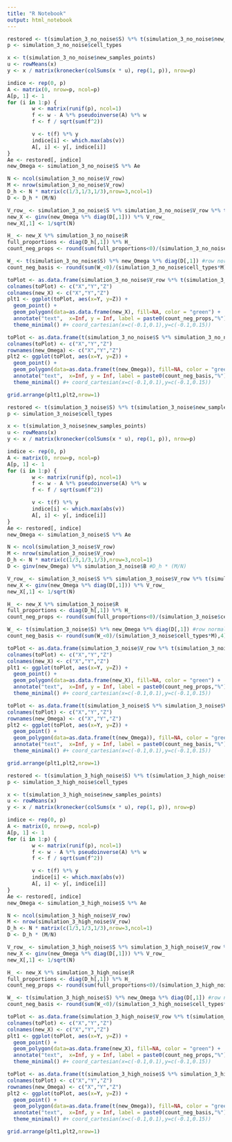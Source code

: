 ```yaml
---
title: "R Notebook"
output: html_notebook
---
```


```r
restored <- t(simulation_3_no_noise$S) %*% t(simulation_3_no_noise$new_samples_points)
p <- simulation_3_no_noise$cell_types

x <- t(simulation_3_no_noise$new_samples_points)
u <- rowMeans(x)
y <- x / matrix(kronecker(colSums(x * u), rep(1, p)), nrow=p)

indice <- rep(0, p)
A <- matrix(0, nrow=p, ncol=p)
A[p, 1] <- 1
for (i in 1:p) {
        w <- matrix(runif(p), ncol=1)
        f <- w - A %*% pseudoinverse(A) %*% w
        f <- f / sqrt(sum(f^2))

        v <- t(f) %*% y
        indice[i] <- which.max(abs(v))
        A[, i] <- y[, indice[i]]
}
Ae <- restored[, indice]
new_Omega <- simulation_3_no_noise$S %*% Ae
```

```r
N <- ncol(simulation_3_no_noise$V_row)
M <- nrow(simulation_3_no_noise$V_row)
D_h <- N * matrix(c(1/3,1/3,1/3),nrow=3,ncol=1)
D <- D_h * (M/N)

V_row_ <- simulation_3_no_noise$S %*% simulation_3_no_noise$V_row %*% t(simulation_3_no_noise$R)
new_X <- ginv(new_Omega %*% diag(D[,1])) %*% V_row_
new_X[,1] <- 1/sqrt(N)
```

```r
H_ <- new_X %*% simulation_3_no_noise$R
full_proportions <- diag(D_h[,1]) %*% H_
count_neg_props <- round(sum(full_proportions<0)/(simulation_3_no_noise$cell_types*N),4)*100

W_ <- t(simulation_3_no_noise$S) %*% new_Omega %*% diag(D[,1]) #row normalized
count_neg_basis <- round(sum(W_<0)/(simulation_3_no_noise$cell_types*M),4)*100
```

```r
toPlot <- as.data.frame(simulation_3_no_noise$V_row %*% t(simulation_3_no_noise$R))
colnames(toPlot) <- c("X","Y","Z")
colnames(new_X) <- c("X","Y","Z")
plt1 <- ggplot(toPlot, aes(x=Y, y=Z)) +
  geom_point() + 
  geom_polygon(data=as.data.frame(new_X), fill=NA, color = "green") +
  annotate("text",  x=Inf, y = Inf, label = paste0(count_neg_props,"%"), vjust=1, hjust=1) +
  theme_minimal() #+ coord_cartesian(x=c(-0.1,0.1),y=c(-0.1,0.15))
```

```r
toPlot <- as.data.frame(t(simulation_3_no_noise$S %*% simulation_3_no_noise$V_column))
colnames(toPlot) <- c("X","Y","Z")
rownames(new_Omega) <- c("X","Y","Z")
plt2 <- ggplot(toPlot, aes(x=Y, y=Z)) +
  geom_point() + 
  geom_polygon(data=as.data.frame(t(new_Omega)), fill=NA, color = "green") +
  annotate("text",  x=Inf, y = Inf, label = paste0(count_neg_basis,"%"), vjust=1, hjust=1) +
  theme_minimal() #+ coord_cartesian(x=c(-0.1,0.1),y=c(-0.1,0.15))
```

```r
grid.arrange(plt1,plt2,nrow=1)
```

```r
restored <- t(simulation_3_noise$S) %*% t(simulation_3_noise$new_samples_points)
p <- simulation_3_noise$cell_types

x <- t(simulation_3_noise$new_samples_points)
u <- rowMeans(x)
y <- x / matrix(kronecker(colSums(x * u), rep(1, p)), nrow=p)

indice <- rep(0, p)
A <- matrix(0, nrow=p, ncol=p)
A[p, 1] <- 1
for (i in 1:p) {
        w <- matrix(runif(p), ncol=1)
        f <- w - A %*% pseudoinverse(A) %*% w
        f <- f / sqrt(sum(f^2))

        v <- t(f) %*% y
        indice[i] <- which.max(abs(v))
        A[, i] <- y[, indice[i]]
}
Ae <- restored[, indice]
new_Omega <- simulation_3_noise$S %*% Ae
```

```r
N <- ncol(simulation_3_noise$V_row)
M <- nrow(simulation_3_noise$V_row)
D_h <- N * matrix(c(1/3,1/3,1/3),nrow=3,ncol=1)
D <- ginv(new_Omega) %*% simulation_3_noise$B #D_h * (M/N)

V_row_ <- simulation_3_noise$S %*% simulation_3_noise$V_row %*% t(simulation_3_noise$R)
new_X <- ginv(new_Omega %*% diag(D[,1])) %*% V_row_
new_X[,1] <- 1/sqrt(N)
```


```r
H_ <- new_X %*% simulation_3_noise$R
full_proportions <- diag(D_h[,1]) %*% H_
count_neg_props <- round(sum(full_proportions<0)/(simulation_3_noise$cell_types*N),4)*100

W_ <- t(simulation_3_noise$S) %*% new_Omega %*% diag(D[,1]) #row normalized
count_neg_basis <- round(sum(W_<0)/(simulation_3_noise$cell_types*M),4)*100
```

```r
toPlot <- as.data.frame(simulation_3_noise$V_row %*% t(simulation_3_noise$R))
colnames(toPlot) <- c("X","Y","Z")
colnames(new_X) <- c("X","Y","Z")
plt1 <- ggplot(toPlot, aes(x=Y, y=Z)) +
  geom_point() + 
  geom_polygon(data=as.data.frame(new_X), fill=NA, color = "green") +
  annotate("text",  x=Inf, y = Inf, label = paste0(count_neg_props,"%"), vjust=1, hjust=1) +
  theme_minimal() #+ coord_cartesian(x=c(-0.1,0.1),y=c(-0.1,0.15))
```

```r
toPlot <- as.data.frame(t(simulation_3_noise$S %*% simulation_3_noise$V_column))
colnames(toPlot) <- c("X","Y","Z")
rownames(new_Omega) <- c("X","Y","Z")
plt2 <- ggplot(toPlot, aes(x=Y, y=Z)) +
  geom_point() + 
  geom_polygon(data=as.data.frame(t(new_Omega)), fill=NA, color = "green") +
  annotate("text",  x=Inf, y = Inf, label = paste0(count_neg_basis,"%"), vjust=1, hjust=1) +
  theme_minimal() #+ coord_cartesian(x=c(-0.1,0.1),y=c(-0.1,0.15))
```

```r
grid.arrange(plt1,plt2,nrow=1)
```

```r
restored <- t(simulation_3_high_noise$S) %*% t(simulation_3_high_noise$new_samples_points)
p <- simulation_3_high_noise$cell_types

x <- t(simulation_3_high_noise$new_samples_points)
u <- rowMeans(x)
y <- x / matrix(kronecker(colSums(x * u), rep(1, p)), nrow=p)

indice <- rep(0, p)
A <- matrix(0, nrow=p, ncol=p)
A[p, 1] <- 1
for (i in 1:p) {
        w <- matrix(runif(p), ncol=1)
        f <- w - A %*% pseudoinverse(A) %*% w
        f <- f / sqrt(sum(f^2))

        v <- t(f) %*% y
        indice[i] <- which.max(abs(v))
        A[, i] <- y[, indice[i]]
}
Ae <- restored[, indice]
new_Omega <- simulation_3_high_noise$S %*% Ae
```

```r
N <- ncol(simulation_3_high_noise$V_row)
M <- nrow(simulation_3_high_noise$V_row)
D_h <- N * matrix(c(1/3,1/3,1/3),nrow=3,ncol=1)
D <- D_h * (M/N)

V_row_ <- simulation_3_high_noise$S %*% simulation_3_high_noise$V_row %*% t(simulation_3_high_noise$R)
new_X <- ginv(new_Omega %*% diag(D[,1])) %*% V_row_
new_X[,1] <- 1/sqrt(N)
```

```r
H_ <- new_X %*% simulation_3_high_noise$R
full_proportions <- diag(D_h[,1]) %*% H_
count_neg_props <- round(sum(full_proportions<0)/(simulation_3_high_noise$cell_types*N),4)*100

W_ <- t(simulation_3_high_noise$S) %*% new_Omega %*% diag(D[,1]) #row normalized
count_neg_basis <- round(sum(W_<0)/(simulation_3_high_noise$cell_types*M),4)*100
```

```r
toPlot <- as.data.frame(simulation_3_high_noise$V_row %*% t(simulation_3_high_noise$R))
colnames(toPlot) <- c("X","Y","Z")
colnames(new_X) <- c("X","Y","Z")
plt1 <- ggplot(toPlot, aes(x=Y, y=Z)) +
  geom_point() + 
  geom_polygon(data=as.data.frame(new_X), fill=NA, color = "green") +
  annotate("text",  x=Inf, y = Inf, label = paste0(count_neg_props,"%"), vjust=1, hjust=1) +
  theme_minimal() #+ coord_cartesian(x=c(-0.1,0.1),y=c(-0.1,0.15))
```

```r
toPlot <- as.data.frame(t(simulation_3_high_noise$S %*% simulation_3_high_noise$V_column))
colnames(toPlot) <- c("X","Y","Z")
rownames(new_Omega) <- c("X","Y","Z")
plt2 <- ggplot(toPlot, aes(x=Y, y=Z)) +
  geom_point() + 
  geom_polygon(data=as.data.frame(t(new_Omega)), fill=NA, color = "green") +
  annotate("text",  x=Inf, y = Inf, label = paste0(count_neg_basis,"%"), vjust=1, hjust=1) +
  theme_minimal() #+ coord_cartesian(x=c(-0.1,0.1),y=c(-0.1,0.15))
```

```r
grid.arrange(plt1,plt2,nrow=1)
```
